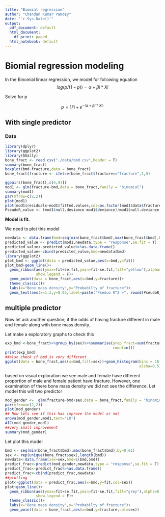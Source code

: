 ```yaml
---
title: "Biomial regression"
author: "Chandan Kumar Pandey"
date: "`r Sys.Date()`"
output:
  pdf_document: default
  html_document:
    df_print: paged
  html_notebook: default
---
```


# Biomial regression modeling

In the Binomial linear regression, we model for following equation 
$$log({p/(1-p)}) = \alpha + \beta{i}*X{i}$$

Solve for p 

$$p = 1/{1+e^{-(\alpha + \beta{i}*X{i})}}$$

## With single predictor

### Data

```r
library(dplyr)
library(ggplot2)
library(GGally)
bone_fract <- read.csv("./data/bmd.csv",header = T)
summary(bone_fract)
boxplot(bmd~fracture,data = bone_fract)
bone_fract$fracture <- ifelse(bone_fract$fracture=="fracture",1,0)

ggpairs(bone_fract[,c(4,9)])
mod1 <- glm(fracture~bmd,data = bone_fract,family = "binomial")
summary(mod1)
par(mfrow=c(2,2))
plot(mod1)
plot(mod1$residuals~mod1$fitted.values,col=as.factor(mod1$data$fracture))
PseudoR_value <- (mod1$null.deviance-mod1$deviance)/mod1$null.deviance
```

__Model is fit.__

We need to plot this model 

```r
newdata <- data.frame(bmd=seq(min(bone_fract$bmd),max(bone_fract$bmd),by=0.01))
predicted_value <- predict(mod1,newdata,type = "response",se.fit = T)
predicted_value<-predicted_value%>%as.data.frame()
predicted_value<-cbind(predicted_value,bmd=newdata$bmd)
library(ggplot2)
plot_bmd <- ggplot(data = predicted_value,aes(x=bmd,y=fit))
plot_bmd+geom_line()+
  geom_ribbon(aes(ymax=fit+se.fit,ymin=fit-se.fit,fill="yellow"),alpha=0.1,
              show.legend = F)+
  geom_point(data = bone_fract,aes(x=bmd,y=fracture))+
  theme_classic()+
  labs(x="Bone mass density",y="Probabilty of fracture")+
  geom_text(aes(x=1.2,y=0.95,label=paste("Pseduo R^2 =", round(PseudoR_value,3))))
```


## multiple predictor

Now let ask another question; if the odds of having fracture different in male and female along with bone mass density.

Let make a exploratory graphs to check this 

```r
exp_bmd <-bone_fract%>%group_by(sex)%>%summarise(prop_fract=sum(fracture)/n(),
                                                 count=n())
print(exp_bmd)
##also check if bmd is very different 
ggplot(data = bone_fract,aes(x=bmd,fill=sex))+geom_histogram(bins = 10,
                                                             alpha=0.5)
```

based on visual exploration we see male and female have different proportion of male and female patient have fracture. However, one examination of there bone mass density we did not see the difference. Let model this will two predictor

```r
mod_gender <-  glm(fracture~bmd+sex,data = bone_fract,family = "binomial")
par(mfrow=c(2,2))
plot(mod_gender)
## Now lets see if this has improve the model or not
anova(mod_gender,mod1,test='LR')
AIC(mod_gender,mod1)
##very small improvement
summary(mod_gender)
```
Let plot this model 

```r
bmd <- seq(min(bone_fract$bmd),max(bone_fract$bmd),by=0.01)
sex <- rep(unique(bone_fract$sex),length(bmd))
newdata<-data.frame(sex=sex,bmd=c(bmd,bmd))
predict_frac<-predict(mod_gender,newdata,type = "response",se.fit = T)
predict_frac<-predict_frac%>%as.data.frame()
predict_frac<-cbind(predict_frac,newdata)
##plotting
plot<-ggplot(data = predict_frac,aes(x=bmd,y=fit,col=sex))
plot+geom_line()+
  geom_ribbon(aes(ymax=fit+se.fit,ymin=fit-se.fit,fill="grey"),alpha=0.05,
              show.legend = F)+
  theme_classic()+
  labs(x="Bone mass density",y="Probabilty of fracture")+
  geom_point(data = bone_fract,aes(x=bmd,y=fracture,col=sex))
```


